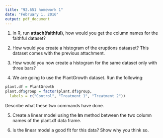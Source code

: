 ```yaml
---
title: "92.651 homework 1"
date: "February 1, 2016"
output: pdf_document
---
```


1.  In R, run **attach(faithful)**, how would you get the column names for the faithful dataset?

2.  How would you create a histogram of the eruptions dataaset?  This dataset comes with the previous attachment.  

3.  How would you now create a histogram for the same dataset only with three bars?

4.  We are going to use the PlantGrowth dataset.  Run the following:

```r
plant.df = PlantGrowth
plant.df$group = factor(plant.df$group,
  labels = c("Control", "Treatment 1", "Treatment 2"))
```

Describe what these two commands have done.  

5.  Create a linear model using the **lm** method between the two column names of the plant.df data frame.  

6.  Is the linear model a good fit for this data?  Show why you think so.  
